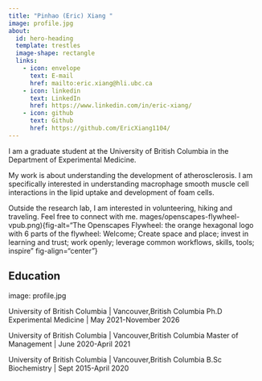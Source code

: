```yaml
---
title: "Pinhao (Eric) Xiang "
image: profile.jpg
about:
  id: hero-heading
  template: trestles
  image-shape: rectangle
  links:
    - icon: envelope
      text: E-mail
      href: mailto:eric.xiang@hli.ubc.ca
    - icon: linkedin
      text: LinkedIn
      href: https://www.linkedin.com/in/eric-xiang/
    - icon: github
      text: Github
      href: https://github.com/EricXiang1104/
---
```


::: {#hero-heading}

I am a graduate student at the University of British Columbia in the Department of Experimental Medicine. 

My work is about understanding the development of atherosclerosis. I am specifically interested in understanding macrophage smooth muscle cell
interactions in the lipid uptake and development of foam cells. 

Outside the research lab, I am interested in volunteering, hiking and traveling. Feel free to connect with me. 
mages/openscapes-flywheel-vpub.png){fig-alt="The Openscapes Flywheel: the orange hexagonal logo with 6 parts of the flywheel: Welcome; Create space and place; invest in learning and trust; work openly; leverage common workflows, skills, tools; inspire" fig-align="center"}

## Education
image: profile.jpg

University of British Columbia | Vancouver,British Columbia
Ph.D Experimental Medicine | May 2021-November 2026

University of British Columbia | Vancouver,British Columbia
Master of Management | June 2020-April 2021


University of British Columbia | Vancouver,British Columbia
B.Sc Biochemistry | Sept 2015-April 2020


:::

